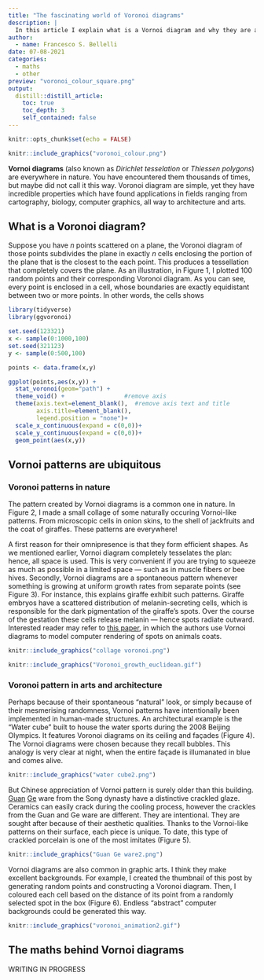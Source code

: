 ```yaml
---
title: "The fascinating world of Voronoi diagrams"
description: |
  In this article I explain what is a Vornoi diagram and why they are amazing
author:
  - name: Francesco S. Bellelli
date: 07-08-2021
categories: 
  - maths
  - other
preview: "voronoi_colour_square.png"
output:
  distill::distill_article:
    toc: true
    toc_depth: 3
    self_contained: false
---
```



```r
knitr::opts_chunk$set(echo = FALSE)
```


```r
knitr::include_graphics("voronoi_colour.png")
```



**Vornoi diagrams** (also known as *Dirichlet tesselation* or *Thiessen polygons*) are everywhere in nature. You have encountered them thousands of times, but maybe did not call it this way. Voronoi diagram are simple, yet they have incredible properties which have found applications in fields ranging from cartography, biology, computer graphics, all way to architecture and arts. 

## What is a Voronoi diagram?


Suppose you have $n$ points scattered on a plane, the Voronoi diagram of those points subdivides the plane in exactly $n$ cells enclosing the portion of the plane that is the closest to the each point. This produces a tessellation that completely covers the plane. As an illustration, in Figure 1, I plotted 100 random points and their corresponding Voronoi diagram. As you can see, every point is enclosed in a cell, whose boundaries are exactly equidistant between two or more points. In other words, the cells shows 


```r

library(tidyverse)
library(ggvoronoi)

set.seed(123321)
x <- sample(0:1000,100)
set.seed(321123)
y <- sample(0:500,100)

points <- data.frame(x,y)

ggplot(points,aes(x,y)) +  
  stat_voronoi(geom="path") +
  theme_void() +                 #remove axis
  theme(axis.text=element_blank(),  #remove axis text and title
        axis.title=element_blank(),
        legend.position = "none")+
  scale_x_continuous(expand = c(0,0))+
  scale_y_continuous(expand = c(0,0))+
  geom_point(aes(x,y))

```



## Vornoi patterns are ubiquitous

### Voronoi patterns in nature

The pattern created by Vornoi diagrams is a common one in nature. In Figure 2, I made a small collage of some naturally occuring Vornoi-like patterns. From microscopic cells in onion skins, to the shell of jackfruits and the coat of giraffes. These patterns are everywhere! 


A first reason for their omnipresence is that they form efficient shapes. As we mentioned earlier, Vornoi diagram completely tesselates the plan: hence, all space is used. This is very convenient if you are trying to squeeze as much as possible in a limited space --- such as in muscle fibers or bee hives. Secondly, Vornoi diagrams are a spontaneous pattern whenever something is growing at uniform growth rates from separate points (see Figure 3). For instance, this explains giraffe exhibit such patterns. Giraffe embryos have a scattered distribution of melanin-secreting cells, which is responsible for the dark pigmentation of the giraffe's spots. Over the course of the gestation these cells release melanin --- hence spots radiate outward. Interested reader may refer to [this paper](https://www.iro.umontreal.ca/~poulin/fournier/papers/Walter-2001-ISP/Walter-2001-ISP.pdf), in which the authors use Vornoi diagrams to model computer rendering of spots on animals coats.



```r
knitr::include_graphics("collage voronoi.png")
```


```r
knitr::include_graphics("Voronoi_growth_euclidean.gif")
```



### Voronoi pattern in arts and architecture

Perhaps because of their spontaneous "natural" look, or simply because of their mesmerising randomness, Vornoi patterns have intentionally been implemented in human-made structures. An architectural example is the "Water cube" built to house the water sports during the 2008 Beijing Olympics. It features Voronoi diagrams on its ceiling and façades (Figure 4). The Vornoi diagrams were chosen because they recall bubbles. This analogy is very clear at night, when the entire façade is illumanated in blue and comes alive. 

```r
knitr::include_graphics("water cube2.png")
```

But Chinese appreciation of Vornoi pattern is surely older than this building. [Guan](https://en.wikipedia.org/wiki/Guan_ware)  [Ge](https://en.wikipedia.org/wiki/Ge_ware) ware from the Song dynasty have a distinctive crackled glaze. Ceramics can easily crack during the cooling process, however the crackles from the Guan and Ge ware are different. They are intentional. They are sought after because of their aesthetic qualities. Thanks to the Vornoi-like patterns on their surface, each piece is unique. To date, this type of crackled porcelain is one of the most imitates (Figure 5).  


```r
knitr::include_graphics("Guan Ge ware2.png")
```

Vornoi diagrams are also common in graphic arts. I think they make excellent backgrounds. For example, I created the thumbnail of this post by generating random points and constructing a Voronoi diagram. Then, I coloured each cell based on the distance of its point from a randomly selected spot in the box (Figure 6). Endless "abstract" computer backgrounds could be generated this way.


```r
knitr::include_graphics("voronoi_animation2.gif")
```




## The maths behind Vornoi diagrams

WRITING IN PROGRESS

<!-- 

https://cklixx.people.wm.edu/teaching/math400/Voronoi-paper.pdf
https://encyclopediaofmath.org/wiki/Voronoi_diagram

### How are they constructed?

https://www.math.ucla.edu/~tom/papers/tesselations.pdf

### Some mathematical properties

convex

### L-1 and L-2 norms

manhattan distance instead of euclidean distance

### Delaunay triangulation

https://encyclopediaofmath.org/wiki/Delaunay_triangulation

### Analogy 2ith k-neighrest neighbour

### Llyods algorithm
fare gif iterations
energy minimisation
spacing points
analogy with knn clustering



## Some applications

https://en.wikipedia.org/wiki/Voronoi_diagram

cartography: https://www.pacha-cartographe.fr/le-blog-du-cartographe/voronoi/
John Snow cholera outbreak: Golden Square outbreak, 1854

random map generation:  https://simblob.blogspot.com/search/label/voronoi

Delaunay triangulation -> finite element method

-->

